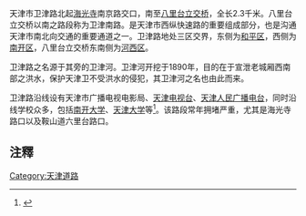 {{Infobox China Road
|路牌类型=Tianjin
|中文道路名称=卫津路
|道路方向=NS
|道路名称拼音=WEI JIN LU
|道路总长度=2.3
|所在地区=[[南开区|南开区]]，[[和平区_(天津市)|和平区]]
|起点=[[海光寺|海光寺]]
|终点=[[八里台|八里台]]立交桥
|通车日期=
}}

天津市卫津路北起[[海光寺|海光寺]]南京路交口，南至[[八里台立交桥|八里台立交桥]]，全长2.3千米。八里台立交桥以南之路段称为卫津南路。是天津市西纵快速路的重要组成部分，也是沟通天津市南北向交通的重要通道之一。卫津路地处三区交界，东侧为[[和平区_(天津市)|和平区]]，西侧为[[南开区|南开区]]，八里台立交桥东南侧为[[河西区_(天津市)|河西区]]。

卫津路之名源于其旁的卫津河。卫津河开挖于1890年，目的在于宣泄老城厢西南部之洪水，保护天津卫不受洪水的侵犯，其卫津河之名也由此而来。

卫津路沿线设有天津市广播电视电影局、[[天津电视台|天津电视台]]、[[天津人民广播电台|天津人民广播电台]]，同时沿线学校众多，包括[[南开大学|南开大学]]、[[天津大学|天津大学]]等<ref>{{Cite web |url=http://www.tj.xinhuanet.com/wangqun/2007-09/12/content_11085201.htm |title=天津市和平区新兴街-卫津路 |accessdate=2014-02-07 |archive-date=2014-02-21 |archive-url=https://web.archive.org/web/20140221195340/http://www.tj.xinhuanet.com/wangqun/2007-09/12/content_11085201.htm |dead-url=yes }}</ref>。该路段常年拥堵严重，尤其是海光寺路口以及鞍山道六里台路口。

== 注釋 ==

<references/>

[[Category:天津道路|Category:天津道路]]